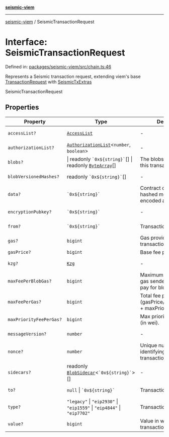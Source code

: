 [**seismic-viem**](/seismic-viem/README.mdx)

---

[seismic-viem](/seismic-viem/globals.mdx) / SeismicTransactionRequest

# Interface: SeismicTransactionRequest

Defined in: [packages/seismic-viem/src/chain.ts:46](https://github.com/SeismicSystems/seismic-client/blob/fe4ea18662b9b9725dc8d15ad03bde6f01c024a3/packages/seismic-viem/src/chain.ts#L46)

Represents a Seismic transaction request, extending viem's base [TransactionRequest](https://viem.sh/docs/glossary/types#transactionrequest) with [SeismicTxExtras](/seismic-viem/interfaces/SeismicTxExtras.mdx)

SeismicTransactionRequest

## Properties

| Property                                                  | Type                                                                                        | Description                                                               | Defined in                                                                                                                                                                     |
| --------------------------------------------------------- | ------------------------------------------------------------------------------------------- | ------------------------------------------------------------------------- | ------------------------------------------------------------------------------------------------------------------------------------------------------------------------------ |
| <a id="accesslist"></a> `accessList?`                     | [`AccessList`](https://github.com/wevm/viem)                                                | -                                                                         | viem @ [types/transaction.d.ts](https://github.com/wevm/viem/blob/main/src/types/transaction.ts#L149)                                                                                                                           |
| <a id="authorizationlist"></a> `authorizationList?`       | [`AuthorizationList`](https://github.com/wevm/viem)\<`number`, `boolean`\>                  | -                                                                         | viem @ [types/transaction.d.ts](https://github.com/wevm/viem/blob/main/src/types/transaction.ts#L164)                                                                                                                           |
| <a id="blobs"></a> `blobs?`                               | \| readonly `` `0x${string}` ``[] \| readonly [`ByteArray`](https://github.com/wevm/viem)[] | The blobs associated with this transaction.                               | viem @ [types/transaction.d.ts](https://github.com/wevm/viem/blob/main/src/types/transaction.ts#L157)                                                                                                                           |
| <a id="blobversionedhashes"></a> `blobVersionedHashes?`   | readonly `` `0x${string}` ``[]                                                              | -                                                                         | viem @ [types/transaction.d.ts](https://github.com/wevm/viem/blob/main/src/types/transaction.ts#L158)                                                                                                                           |
| <a id="data"></a> `data?`                                 | `` `0x${string}` ``                                                                         | Contract code or a hashed method call with encoded args                   | viem @ [types/transaction.d.ts](https://github.com/wevm/viem/blob/main/src/types/transaction.ts#L133)                                                                                                                           |
| <a id="encryptionpubkey"></a> `encryptionPubkey?`         | `` `0x${string}` ``                                                                         | -                                                                         | [packages/seismic-viem/src/chain.ts:35](https://github.com/SeismicSystems/seismic-client/blob/fe4ea18662b9b9725dc8d15ad03bde6f01c024a3/packages/seismic-viem/src/chain.ts#L35) |
| <a id="from"></a> `from?`                                 | `` `0x${string}` ``                                                                         | Transaction sender                                                        | viem @ [types/transaction.d.ts](https://github.com/wevm/viem/blob/main/src/types/transaction.ts#L135)                                                                                                                           |
| <a id="gas"></a> `gas?`                                   | `bigint`                                                                                    | Gas provided for transaction execution                                    | viem @ [types/transaction.d.ts](https://github.com/wevm/viem/blob/main/src/types/transaction.ts#L137)                                                                                                                           |
| <a id="gasprice"></a> `gasPrice?`                         | `bigint`                                                                                    | Base fee per gas.                                                         | viem @ [types/fee.d.ts](https://github.com/wevm/viem/blob/main/src/types/fee.ts#L17)                                                                                                                                    |
| <a id="kzg"></a> `kzg?`                                   | [`Kzg`](https://github.com/wevm/viem)                                                       | -                                                                         | viem @ [types/transaction.d.ts](https://github.com/wevm/viem/blob/main/src/types/transaction.ts#L159)                                                                                                                           |
| <a id="maxfeeperblobgas"></a> `maxFeePerBlobGas?`         | `bigint`                                                                                    | Maximum total fee per gas sender is willing to pay for blob gas (in wei). | viem @ [types/fee.d.ts](https://github.com/wevm/viem/blob/main/src/types/fee.ts#L18)                                                                                                                                    |
| <a id="maxfeepergas"></a> `maxFeePerGas?`                 | `bigint`                                                                                    | Total fee per gas in wei (gasPrice/baseFeePerGas + maxPriorityFeePerGas). | viem @ [types/fee.d.ts](https://github.com/wevm/viem/blob/main/src/types/fee.ts#L19)                                                                                                                                    |
| <a id="maxpriorityfeepergas"></a> `maxPriorityFeePerGas?` | `bigint`                                                                                    | Max priority fee per gas (in wei).                                        | viem @ [types/fee.d.ts](https://github.com/wevm/viem/blob/main/src/types/fee.ts#L20)                                                                                                                                    |
| <a id="messageversion"></a> `messageVersion?`             | `number`                                                                                    | -                                                                         | [packages/seismic-viem/src/chain.ts:36](https://github.com/SeismicSystems/seismic-client/blob/fe4ea18662b9b9725dc8d15ad03bde6f01c024a3/packages/seismic-viem/src/chain.ts#L36) |
| <a id="nonce"></a> `nonce?`                               | `number`                                                                                    | Unique number identifying this transaction                                | viem @ [types/transaction.d.ts](https://github.com/wevm/viem/blob/main/src/types/transaction.ts#L139)                                                                                                                           |
| <a id="sidecars"></a> `sidecars?`                         | readonly [`BlobSidecar`](https://github.com/wevm/viem)\<`` `0x${string}` ``\>[]             | -                                                                         | viem @ [types/transaction.d.ts](https://github.com/wevm/viem/blob/main/src/types/transaction.ts#L160)                                                                                                                           |
| <a id="to"></a> `to?`                                     | `null` \| `` `0x${string}` ``                                                               | Transaction recipient                                                     | viem @ [types/transaction.d.ts](https://github.com/wevm/viem/blob/main/src/types/transaction.ts#L141)                                                                                                                           |
| <a id="type"></a> `type?`                                 | `"legacy"` \| `"eip2930"` \| `"eip1559"` \| `"eip4844"` \| `"eip7702"`                      | Transaction type                                                          | viem @ [types/transaction.d.ts](https://github.com/wevm/viem/blob/main/src/types/transaction.ts#L143)                                                                                                                           |
| <a id="value"></a> `value?`                               | `bigint`                                                                                    | Value in wei sent with this transaction                                   | viem @ [types/transaction.d.ts](https://github.com/wevm/viem/blob/main/src/types/transaction.ts#L145)                                                                                                                           |

